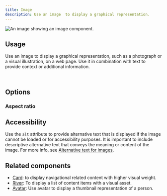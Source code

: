 ```yaml
---
title: Image
description: Use an image  to display a graphical representation.
---
```



![An image showing an image component.]()

## Usage

Use an image to display a graphical representation, such as a photograph or a visual illustration, on a web page. Use it in combination with text to provide context or additional information.

<DoDontContainer>
  <Do>
    <img src="" alt="" />
    <Caption></Caption>
  </Do>
  <Dont>
    <img src="" alt="" />
    <Caption></Caption>
  </Dont>
</DoDontContainer>

## Options

### Aspect ratio

## Accessibility

Use the `alt` attribute to provide alternative text that is displayed if the image cannot be loaded or for accessibility purposes. It is important to include descriptive alternative text that conveys the meaning or content of the image. For more info, see [Alternative text for images](https://primer.style/design/guides/accessibility/alternative-text-for-images).

## Related components

- [Card](/components/Card): to display navigational related content with higher visual weight.
- [River](/components/River): To display a list of content items with a visual asset.
- [Avatar](/components/Avatar): Use avatar to display a thumbnail representation of a person.
